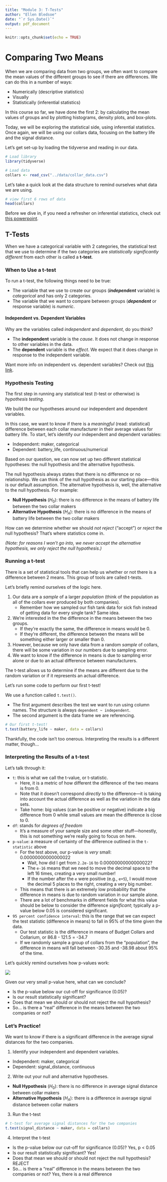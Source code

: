 ```yaml
---
title: "Module 3: T-Tests"
author: "Ellen Bledsoe"
date: "`r Sys.Date()`"
output: pdf_document
---
```


```r

knitr::opts_chunk$set(echo = TRUE)

```

# Comparing Two Means

When we are comparing data from two groups, we often want to compare the mean values of the different groups to see if there are differences. We can do this in a number of ways:

-   Numerically (descriptive statistics)
-   Visually
-   Statistically (inferential statistics)

In this course so far, we have done the first 2: by calculating the mean values of groups and by plotting histograms, density plots, and box-plots.

Today, we will be exploring the statistical side, using inferential statistics. Once again, we will be using our collars data, focusing on the battery life and the signal distance.

Let's get set-up by loading the tidyverse and reading in our data.

```r

# Load library
library(tidyverse)

# Load data
collars <- read_csv("../data/collar_data.csv")

```

Let's take a quick look at the data structure to remind ourselves what data we are using.

```r

# view first 6 rows of data
head(collars)

```

Before we dive in, if you need a refresher on inferential statistics, check out [this powerpoint](https://docs.google.com/presentation/d/1N2fxiNa5mw_fVukXFPWMuynFcts3gD4SvMO4VKzyZFI/edit?usp=sharing).

## T-Tests

When we have a categorical variable with 2 categories, the statistical test that we use to determine if the two categories are *statistically significantly different* from each other is called a **t-test**.

### When to Use a t-test

To run a t-test, the following things need to be true:

-   The variable that we use to create our groups (***independent*** variable) is *categorical* and has only 2 categories.
-   The variable that we want to compare between groups (***dependent*** or response variable) is *numeric*.

#### Independent vs. Dependent Variables

Why are the variables called *independent* and *dependent*, do you think?

-   The **independent** variable is the *cause*. It does not change in response to other variables in the data.
-   The **dependent** variable is the *effect*. We expect that it does change in response to the independent variable.

Want more info on independent vs. dependent variables? Check out [this link](https://www.scribbr.com/methodology/independent-and-dependent-variables/).

### Hypothesis Testing

The first step in running any statistical test (t-test or otherwise) is *hypothesis testing*.

We build the our hypotheses around our independent and dependent variables.

In this case, we want to know if there is a *meaningful* (read: statistical) difference between each collar manufacturer in their average values for battery life. To start, let's identify our independent and dependent variables:

-   Independent: maker, categorical
-   Dependent: battery_life, continuous/numerical

Based on our question, we can now set up two different statistical hypotheses: the null hypothesis and the alternative hypothesis.

The null hypothesis always states that there is no difference or no relationship. We can think of the null hypothesis as our starting place---this is our default assumption. The alternative hypothesis is, well, the alternative to the null hypothesis. For example:

-   **Null Hypothesis** ($H_{0}$): there is no difference in the means of battery life between the two collar makers
-   **Alternative Hypothesis** ($H_{A}$): there is no difference in the means of battery life between the two collar makers

How can we determine whether we should *not reject* ("accept") or *reject* the null hypothesis? That's where statistics come in.

*(Note: for reasons I won't go into, we never accept the alternative hypothesis, we only reject the null hypothesis.)*

### Running a t-test

There is a set of statistical tools that can help us whether or not there is a difference between 2 means. This group of tools are called t-tests.

Let's briefly remind ourselves of the logic here.

1.  Our data are a *sample* of a larger *population* (think of the population as all of the collars ever produced by both companies).
    -   Remember how we sampled our fish tank data for sick fish instead of getting data for every single tank? Same idea.
2.  We're interested in the the difference in the means between the two groups.
    -   If they're exactly the same, the difference in means would be 0.
    -   If they're different, the difference between the means will be something either larger or smaller than 0.
3.  However, because we only have data from a random *sample* of collars, there will be some variation in our numbers due to sampling error.
4.  We want to know if the difference in means is due to sampling error alone or due to an actual difference between manufacturers.

The t-test allows us to determine if the means are different due to the random variation or if it represents an actual difference.

Let's run some code to perform our first t-test!

We use a function called `t.test()`.

-   The first argument describes the test we want to run using column names. The structure is always `dependent ~ independent`.
-   The second argument is the data frame we are referencing.

```r

# Our first t-test!
t.test(battery_life ~ maker, data = collars)

```

Thankfully, the code isn't too onerous. Interpreting the results is a different matter, though...

### Interpreting the Results of a t-test

Let's talk through it:

-   `t`: this is what we call the t-value, or t-statistic.
    -   Here, it is a metric of how different the difference of the two means is from 0.
    -   Note that it doesn't correspond *directly* to the difference---it is taking into account the actual difference as well as the variation in the data sets.
    -   Take home: big values (can be positive or negative) indicate a big difference from 0 while small values are mean the difference is close to 0.
-   `df`: stands for *degrees of freedom*
    -   It's a measure of your sample size and some other stuff---honestly, this is not something we're really going to focus on here.
-   `p-value`: a measure of certainty of the difference outlined in the `t-statistic` above
    -   For the test above, our p-value is *very* small: 0.00000000000000022
        -   Wait, how did I get from `2.2e-16` to 0.00000000000000022?
        -   The `e-16` means that we need to move the decimal space to the left 16 times, creating a very small number!
        -   If the number after the `e` were positive (e.g., `e+5`), I would move the decimal 5 places to the right, creating a very big number.
    -   This means that there is an extremely low probability that the difference in means is due to random variation in our sample alone.
    -   There are a lot of benchmarks in different fields for what this value should be below to consider the difference *significant*; typically a p-value below 0.05 is considered significant.
-   `95 percent confidence interval`: this is the range that we can expect the test statistic (difference in means) to fall in 95% of the time given the data.
    -   Our test statistic is the difference in means of Budget Collars and Collarium, or 86.8 - 121.5 = -34.7
    -   If we randomly sample a group of collars from the "population", the difference in means will fall between -30.35 and -38.98 about 95% of the time.

Let's quickly remind ourselves how p-values work:

![](Explaining-P-values_Composite-with-labels.png)

Given our very small p-value here, what can we conclude?

-   Is the p-value below our cut-off for significance (0.05)?
-   Is our result statistically significant?
-   Does that mean we should or should not reject the null hypothesis?
-   So... is there a "real" difference in the means between the two companies or not?

### Let's Practice!

We want to know if there is a significant difference in the average signal distances for the two companies.

1.  Identify your independent and dependent variables.

-   Independent: maker, categorical
-   Dependent: signal_distance, continuous

2.  Write out your null and alternative hypotheses.

-   **Null Hypothesis** ($H_{0}$): there is no difference in average signal distance between collar makers
-   **Alternative Hypothesis** ($H_{A}$): there is a difference in average signal distance between collar makers

3.  Run the t-test

```r

# t-test for average signal distances for the two companies
t.test(signal_distance ~ maker, data = collars)

```

4.  Interpret the t-test

-   Is the p-value below our cut-off for significance (0.05)? Yes, p \< 0.05
-   Is our result statistically significant? Yes!
-   Does that mean we should or should not reject the null hypothesis? REJECT
-   So... is there a "real" difference in the means between the two companies or not? Yes, there is a real difference
